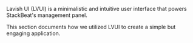 Lavish UI (LVUI) is a minimalistic and intuitive user interface that powers StackBeat's management panel.

This section documents how we utilized LVUI to create a simple but engaging application.